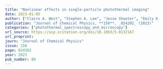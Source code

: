 ```yaml
---
title: "Nonlinear effects in single-particle photothermal imaging"
date: 2023-01-05
author: ["Claire A. West", "Stephen A. Lee", "Jesse Shooter", "Emily K. Searles", "Harrison J. Goldwyn", "Katherine A. Willets", "Stephan Link", "David J. Masiello"]
publication: "Journal of Chemical Physics, **158**, _024202_ (2023)"
categories: ["photothermal_spectroscopy_and_microscopy"]
url_source: https://aip.scitation.org/doi/10.1063/5.0132167
url_preprint: 
journ: "Journal of Chemical Physics"
issue: 158
page: 024202
year: 2023
pub_number: 80
---
```

